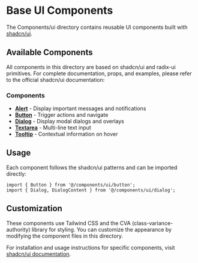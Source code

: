 # Base UI Components

The Components/ui directory contains reusable UI components built with [shadcn/ui](https://ui.shadcn.com/).

## Available Components

All components in this directory are based on shadcn/ui and radix-ui primitives. For complete documentation, props, and examples, please refer to the official shadcn/ui documentation:

### Components

- **[Alert](https://ui.shadcn.com/docs/components/alert)** - Display important messages and notifications
- **[Button](https://ui.shadcn.com/docs/components/button)** - Trigger actions and navigate
- **[Dialog](https://ui.shadcn.com/docs/components/dialog)** - Display modal dialogs and overlays
- **[Textarea](https://ui.shadcn.com/docs/components/textarea)** - Multi-line text input
- **[Tooltip](https://ui.shadcn.com/docs/components/tooltip)** - Contextual information on hover

## Usage

Each component follows the shadcn/ui patterns and can be imported directly:

```tsx
import { Button } from '@/components/ui/button';
import { Dialog, DialogContent } from '@/components/ui/dialog';
```

## Customization

These components use Tailwind CSS and the CVA (class-variance-authority) library for styling. You can customize the appearance by modifying the component files in this directory.

For installation and usage instructions for specific components, visit [shadcn/ui documentation](https://ui.shadcn.com/).
